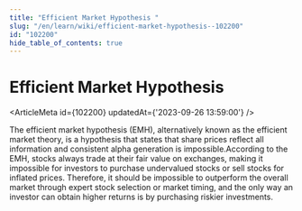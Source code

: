 ```yaml
---
title: "Efficient Market Hypothesis "
slug: "/en/learn/wiki/efficient-market-hypothesis--102200"
id: "102200"
hide_table_of_contents: true
---
```



# Efficient Market Hypothesis 

<ArticleMeta id={102200} updatedAt={'2023-09-26 13:59:00'} />
<div className='border-solid border-b border-t-0 my-4 border-[var(--ifm-color-gray-300)]' />

The efficient market hypothesis (EMH), alternatively known as the efficient market theory, is a hypothesis that states that share prices reflect all information and consistent alpha generation is impossible.According to the EMH, stocks always trade at their fair value on exchanges, making it impossible for investors to purchase undervalued stocks or sell stocks for inflated prices. Therefore, it should be impossible to outperform the overall market through expert stock selection or market timing, and the only way an investor can obtain higher returns is by purchasing riskier investments.
